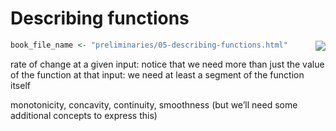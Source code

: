 # Describing functions

<div style="float:right;">[![](www/icons/edit.png)](https://github.com/ProjectMOSAIC/MOSAIC-Calculus/blob/main/Preliminaries/04-describing-functions.Rmd)</div>

```r
book_file_name <- "preliminaries/05-describing-functions.html"
```


rate of change at a given input: notice that we need more than just the value of the function at that input: we need at least a segment of the function itself

monotonicity, concavity, continuity, smoothness (but we'll need some additional concepts to express this)
